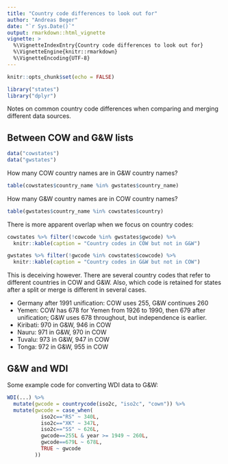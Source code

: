```yaml
---
title: "Country code differences to look out for"
author: "Andreas Beger"
date: "`r Sys.Date()`"
output: rmarkdown::html_vignette
vignette: >
  %\VignetteIndexEntry{Country code differences to look out for}
  %\VignetteEngine{knitr::rmarkdown}
  %\VignetteEncoding{UTF-8}
---
```


```r
knitr::opts_chunk$set(echo = FALSE)

library("states")
library("dplyr")
```

Notes on common country code differences when comparing and merging different data sources. 

## Between COW and G&W lists

```r

data("cowstates")
data("gwstates")

```

How many COW country names are in G&W country names?

```r
table(cowstates$country_name %in% gwstates$country_name)
```

How many G&W country names are in COW country names?

```r
table(gwstates$country_name %in% cowstates$country)
```

There is more apparent overlap when we focus on country codes:

```r
cowstates %>% filter(!cowcode %in% gwstates$gwcode) %>%
  knitr::kable(caption = "Country codes in COW but not in G&W")

gwstates %>% filter(!gwcode %in% cowstates$cowcode) %>%
  knitr::kable(caption = "Country codes in G&W but not in COW")
```


This is deceiving however. There are several country codes that refer to different countries in COW and G&W. Also, which code is retained for states after a split or merge is different in several cases. 

- Germany after 1991 unification: COW uses 255, G&W continues 260
- Yemen: COW has 678 for Yemen from 1926 to 1990, then 679 after unification; G&W uses 678 throughout, but independence is earlier. 
- Kiribati: 970 in G&W, 946 in COW
- Nauru: 971 in G&W, 970 in COW
- Tuvalu: 973 in G&W, 947 in COW
- Tonga: 972 in G&W, 955 in COW


## G&W and WDI

Some example code for converting WDI data to G&W:

```r
WDI(...) %>%
  mutate(gwcode = countrycode(iso2c, "iso2c", "cown")) %>%
  mutate(gwcode = case_when(
           iso2c=="RS" ~ 340L,
           iso2c=="XK" ~ 347L,
           iso2c=="SS" ~ 626L,
           gwcode==255L & year >= 1949 ~ 260L,
           gwcode==679L ~ 678L,
           TRUE ~ gwcode
         ))
```
